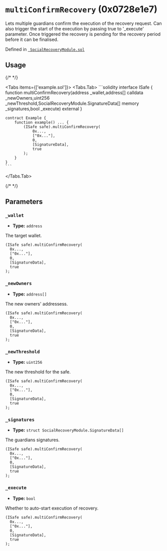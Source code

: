 



# `multiConfirmRecovery` (0x0728e1e7)



Lets multiple guardians confirm the execution of the recovery request.
Can also trigger the start of the execution by passing true to '_execute' parameter.
Once triggered the recovery is pending for the recovery period before it can be finalised.




Defined in [` SocialRecoveryModule.sol`](https://github.com/safe-global/safe-modules/tree/recovery/v0.1.0/modules/recovery/contracts/generated-markups/candide-contracts/contracts/modules/social_recovery/SocialRecoveryModule.sol#Lundefined)


## Usage

{/* <!-- vale off --> */}

<Tabs items={['example.sol']}>
  <Tabs.Tab>
    ```solidity
    interface ISafe {
        function multiConfirmRecovery(address _wallet,address[] calldata _newOwners,uint256 _newThreshold,SocialRecoveryModule.SignatureData[] memory _signatures,bool _execute) external
    }

    contract Example {
        function example() ... {
            (ISafe safe).multiConfirmRecovery(
                0x...,
                ["0x..."],
                0,
                [SignatureData],
                true
            );
        }
    }
    ```
  </Tabs.Tab>
</Tabs>

{/* <!-- vale on --> */}



## Parameters

### `_wallet`

  - **Type:** `address`

  The target wallet.

  ```solidity focus=2
  (ISafe safe).multiConfirmRecovery(
    0x...,
    ["0x..."],
    0,
    [SignatureData],
    true
  );
  ```


### `_newOwners`

  - **Type:** `address[]`

  The new owners' addressess.

  ```solidity focus=3
  (ISafe safe).multiConfirmRecovery(
    0x...,
    ["0x..."],
    0,
    [SignatureData],
    true
  );
  ```


### `_newThreshold`

  - **Type:** `uint256`

  The new threshold for the safe.

  ```solidity focus=4
  (ISafe safe).multiConfirmRecovery(
    0x...,
    ["0x..."],
    0,
    [SignatureData],
    true
  );
  ```


### `_signatures`

  - **Type:** `struct SocialRecoveryModule.SignatureData[]`

  The guardians signatures.

  ```solidity focus=5
  (ISafe safe).multiConfirmRecovery(
    0x...,
    ["0x..."],
    0,
    [SignatureData],
    true
  );
  ```


### `_execute`

  - **Type:** `bool`

  Whether to auto-start execution of recovery.

  ```solidity focus=6
  (ISafe safe).multiConfirmRecovery(
    0x...,
    ["0x..."],
    0,
    [SignatureData],
    true
  );
  ```





